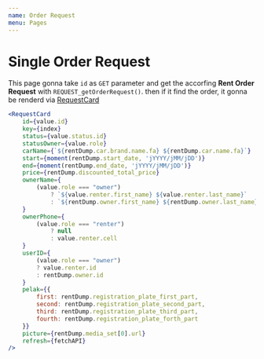```yaml
---
name: Order Request
menu: Pages
---
```


# Single Order Request
This page gonna take `id` as `GET` parameter and get the accorfing **Rent Order Request** with `REQUEST_getOrderRequest()`. then if it find the order, it gonna be renderd via [RequestCard](/RequestCard)

```jsx
<RequestCard
    id={value.id}
    key={index}
    status={value.status.id}
    statusOwner={value.role}
    carName={`${rentDump.car.brand.name.fa} ${rentDump.car.name.fa}`}
    start={moment(rentDump.start_date, 'jYYYY/jMM/jDD')}
    end={moment(rentDump.end_date, 'jYYYY/jMM/jDD')}
    price={rentDump.discounted_total_price}
    ownerName={
        (value.role === "owner")
            ? `${value.renter.first_name} ${value.renter.last_name}`
            : `${rentDump.owner.first_name} ${rentDump.owner.last_name}`
    }
    ownerPhone={
        (value.role === "renter")
            ? null
            : value.renter.cell
    }
    userID={
        (value.role === "owner")
        ? value.renter.id
        : rentDump.owner.id
    }
    pelak={{
        first: rentDump.registration_plate_first_part,
        second: rentDump.registration_plate_second_part,
        third: rentDump.registration_plate_third_part,
        fourth: rentDump.registration_plate_forth_part
    }}
    picture={rentDump.media_set[0].url}
    refresh={fetchAPI}
/>
```